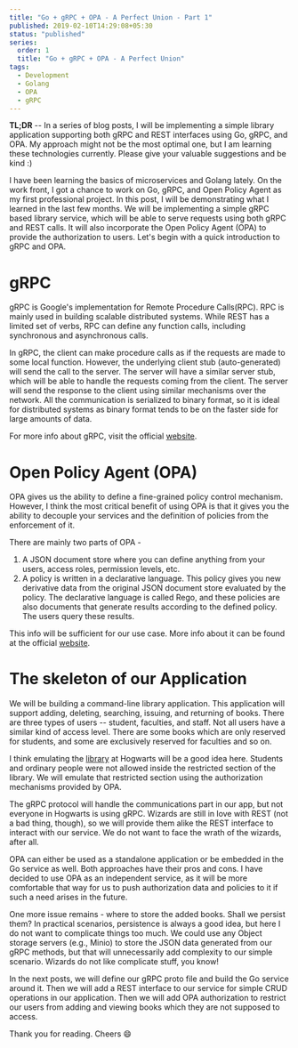 ```yaml
---
title: "Go + gRPC + OPA - A Perfect Union - Part 1"
published: 2019-02-10T14:29:08+05:30
status: "published"
series:
  order: 1
  title: "Go + gRPC + OPA - A Perfect Union"
tags:
  - Development
  - Golang
  - OPA
  - gRPC
---
```


**TL;DR** -- In a series of blog posts, I will be implementing a simple library
application supporting both gRPC and REST interfaces using Go, gRPC, and OPA. My
approach might not be the most optimal one, but I am learning these technologies
currently. Please give your valuable suggestions and be kind :)

I have been learning the basics of microservices and Golang lately. On the work
front, I got a chance to work on Go, gRPC, and Open Policy Agent as my first
professional project. In this post, I will be demonstrating what I learned in
the last few months. We will be implementing a simple gRPC based library
service, which will be able to serve requests using both gRPC and REST calls. It
will also incorporate the Open Policy Agent (OPA) to provide the authorization
to users. Let's begin with a quick introduction to gRPC and OPA.

# gRPC

gRPC is Google's implementation for Remote Procedure Calls(RPC). RPC is mainly
used in building scalable distributed systems. While REST has a limited set of
verbs, RPC can define any function calls, including synchronous and asynchronous
calls.

In gRPC, the client can make procedure calls as if the requests are made to some
local function. However, the underlying client stub (auto-generated) will send
the call to the server. The server will have a similar server stub, which will
be able to handle the requests coming from the client. The server will send the
response to the client using similar mechanisms over the network. All the
communication is serialized to binary format, so it is ideal for distributed
systems as binary format tends to be on the faster side for large amounts of
data.

For more info about gRPC, visit the official [website](https://grpc.io/).

# Open Policy Agent (OPA)

OPA gives us the ability to define a fine-grained policy control mechanism.
However, I think the most critical benefit of using OPA is that it gives you the
ability to decouple your services and the definition of policies from the
enforcement of it.

There are mainly two parts of OPA -

1. A JSON document store where you can define anything from your users, access
   roles, permission levels, etc.
2. A policy is written in a declarative language. This policy gives you new
   derivative data from the original JSON document store evaluated by the
   policy. The declarative language is called Rego, and these policies are also
   documents that generate results according to the defined policy. The users
   query these results.

This info will be sufficient for our use case. More info about it can be found
at the official [website](https://www.openpolicyagent.org/).

# The skeleton of our Application

We will be building a command-line library application. This application will
support adding, deleting, searching, issuing, and returning of books. There are
three types of users -- student, faculties, and staff. Not all users have a
similar kind of access level. There are some books which are only reserved for
students, and some are exclusively reserved for faculties and so on.

I think emulating the
[library](https://harrypotter.fandom.com/wiki/Hogwarts_Library) at Hogwarts will
be a good idea here. Students and ordinary people were not allowed inside the
restricted section of the library. We will emulate that restricted section using
the authorization mechanisms provided by OPA.

The gRPC protocol will handle the communications part in our app, but not
everyone in Hogwarts is using gRPC. Wizards are still in love with REST (not a
bad thing, though), so we will provide them alike the REST interface to interact
with our service. We do not want to face the wrath of the wizards, after all.

OPA can either be used as a standalone application or be embedded in the Go
service as well. Both approaches have their pros and cons. I have decided to use
OPA as an independent service, as it will be more comfortable that way for us to
push authorization data and policies to it if such a need arises in the future.

One more issue remains - where to store the added books. Shall we persist them?
In practical scenarios, persistence is always a good idea, but here I do not
want to complicate things too much. We could use any Object storage servers
(e.g., Minio) to store the JSON data generated from our gRPC methods, but that
will unnecessarily add complexity to our simple scenario. Wizards do not like
complicate stuff, you know!

In the next posts, we will define our gRPC proto file and build the Go service
around it. Then we will add a REST interface to our service for simple CRUD
operations in our application. Then we will add OPA authorization to restrict
our users from adding and viewing books which they are not supposed to access.

Thank you for reading. Cheers 😄
